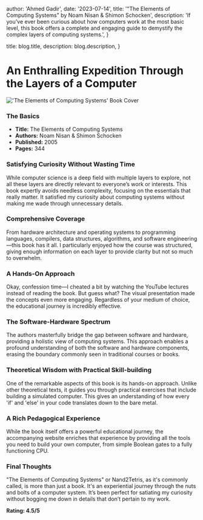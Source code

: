 
  author: 'Ahmed Gadir',
  date: '2023-07-14',
  title: '"The Elements of Computing Systems" by Noam Nisan & Shimon Schocken',
  description:
    'If you’ve ever been curious about how computers work at the most basic level, this book offers a complete and engaging guide to demystify the complex layers of computing systems.',
}

  title: blog.title,
  description: blog.description,
}


# An Enthralling Expedition Through the Layers of a Computer

<Image
  src={nand2Tetris}
  alt="'The Elements of Computing Systems' Book Cover"
  width={400}
/>

### **The Basics**

- **Title:** The Elements of Computing Systems
- **Authors:** Noam Nisan & Shimon Schocken
- **Published:** 2005
- **Pages:** 344

### Satisfying Curiosity Without Wasting Time

While computer science is a deep field with multiple layers to explore, not all these layers are directly relevant to everyone’s work or interests. This book expertly avoids needless complexity, focusing on the essentials that really matter. It satisfied my curiosity about computing systems without making me wade through unnecessary details.

### Comprehensive Coverage

From hardware architecture and operating systems to programming languages, compilers, data structures, algorithms, and software engineering—this book has it all. I particularly enjoyed how the course was structured, giving enough information on each layer to provide clarity but not so much to overwhelm.

### A Hands-On Approach

Okay, confession time—I cheated a bit by watching the YouTube lectures instead of reading the book. But guess what? The visual presentation made the concepts even more engaging. Regardless of your medium of choice, the educational journey is incredibly effective.

### The Software-Hardware Spectrum

The authors masterfully bridge the gap between software and hardware, providing a holistic view of computing systems. This approach enables a profound understanding of both the software and hardware components, erasing the boundary commonly seen in traditional courses or books.

### Theoretical Wisdom with Practical Skill-building

One of the remarkable aspects of this book is its hands-on approach. Unlike other theoretical texts, it guides you through practical exercises that include building a simulated computer. This gives an understanding of how every 'if' and 'else' in your code translates down to the bare metal.

### A Rich Pedagogical Experience

While the book itself offers a powerful educational journey, the accompanying website enriches that experience by providing all the tools you need to build your own computer, from simple Boolean gates to a fully functioning CPU.

### Final Thoughts

"The Elements of Computing Systems" or Nand2Tetris, as it's commonly called, is more than just a book. It's an experiential journey through the nuts and bolts of a computer system. It’s been perfect for satiating my curiosity without bogging me down in details that don’t pertain to my work.

**Rating: 4.5/5**

